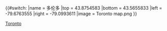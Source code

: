 {{#switch:{{{1}}}
|name = 多伦多
|top = 43.8754583
|bottom = 43.5655833
|left = -79.6763555
|right = -79.0993611
|image = Toronto map.png
}}<noinclude>
{{Location map/Info}}
[[Category:加拿大地理位置图模板|Toronto]]
</noinclude>